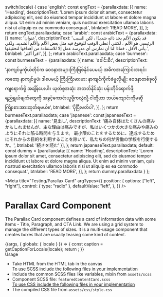 
  switch(locale) {
    case 'english': const engText = {parallaxdata: [{
      name: 'Heading',
      descriptionText: 'Lorem ipsum dolor sit amet, consectetur adipiscing elit, sed do eiusmod tempor incididunt ut labore et dolore magna aliqua. Ut enim ad minim veniam, quis nostrud exercitation ullamco laboris nisi ut aliquip ex ea commodo consequat.',
      btnlabel: 'READ MORE',
    }],
    }; return engText.parallaxdata;
    case 'arabic': const arabicText = {parallaxdata: [{
      name: 'عنوان',
      descriptionText: 'قد يكون الألم بحد ذاته شديدًا ، لكن السبب الرئيسي هو الألم ، لكنني أعطي الوقت للوقوع فيه مثل بعض الألم والألم الشديد. ولكي يأتي الأقل ، فماذا لنا أن نمارس أي مدرسة عمل إلا للاستفادة من أهدافها لتحقيقها.',
      btnlabel: 'اقرأ أكثر',
    }],
    }; return arabicText.parallaxdata;
    case 'burmese': const burmeseText = {parallaxdata: [{
      name: 'ခေါင်းစီး',
      descriptionText: 'နာကျင်မှုကိုယ်တိုင်က ဝေဒနာအများကြီးဖြစ်နိုင်ပေမယ့် အဓိကအကြောင်းအရင်းကတော့ နာကျင်မှုပဲ၊ ဒါပေမယ့် ကြီးကြီးမားမား နာကျင်ကိုက်ခဲမှုလိုမျိုး ဝေဒနာတစ်ခုလို ကျရောက်ဖို့ အချိန်ပေးပါ။ ယုတ်စွအဆုံး အတတ်နိုင်ဆုံး ပန်းတိုင်ရောက်ဖို့ ရည်ရွယ်ချက်တွေကို အခွင့်ကောင်းယူဖို့ကလွဲလို့ ငါတို့ဟာ ဘယ်ကျောင်းကိုမဆို ကြိုးစားအားထုတ်ရမယ်။',
      btnlabel: 'ပိုပြီးဖတ်ပါ',
    }],
    }; return burmeseText.parallaxdata;
    case 'japanese': const japaneseText = {parallaxdata: [{
      name: '見出し',
      descriptionText: '痛み自体はたくさんの痛みかもしれませんが、主な理由は痛みですが、私はいくつかの大きな痛みや痛みのようにそれに陥る時間を与えます。 最小限のことをするために、達成するためにそれからの目的を利用することを除いて、私たちの何が労働の学校を行使するか。',
      btnlabel: '続きを読む'
    }],
    }; return japaneseText.parallaxdata;
    default:
    const dummy =  {parallaxdata: [{
      name: 'Heading',
      descriptionText: 'Lorem ipsum dolor sit amet, consectetur adipiscing elit, sed do eiusmod tempor incididunt ut labore et dolore magna aliqua. Ut enim ad minim veniam, quis nostrud exercitation ullamco laboris nisi ut aliquip ex ea commodo consequat.',
      btnlabel: 'READ MORE',
    }],
    };
    return dummy.parallaxdata
  }
};


<Meta title="Testing/Parallax Card"
  argTypes={{
    position: {
      options: ["left", "right"],
      control: { type: "radio" },
      defaultValue: "left",
    },
  }} />

<style>{`
 .subheading {
    font-weight: 700;
    font-size: 20px;
    color: #031c2d;
    line-height: 24px;
    margin-bottom: 12px;
    margin-top: 15px;
  }
  .subheading2 {
    font-weight: 700;
    font-size: 16px;
    color: #031c2d;
    line-height: 24px;
    margin-bottom: 12px;
    margin-top: 10px;
  }
  .css-1h4ytzj code {
    padding-right: 10px;
    width: 100%;
    font-size: 14px;
    line-height: 16px;
      background: black;
  }
`}</style>

# Parallax Card Component

The Parallax Card component defines a card of information data with some items - Title, Paragraph, and CTA Link. We are using a grid system to manage the different types of sizes. It is a multi-usage component that creates boxes that are usually teasing some kind of content.

<Canvas>
  <Story name="Parallax Card">
    {(args, { globals: { locale } }) => {
      const caption = getCaptionForLocale(locale);
      return <ParallaxCard alt={'feature card'} data={caption} {...args}></ParallaxCard>;
    }}
  </Story>
</Canvas>

<div className="subheading">Usage</div>
<ul>
<li>Take HTML from the HTML tab in the canvas</li>
<u>To use SCSS include the following files in your implementation</u>
<li>Include the common SCSS files like variables, mixin from <code>assets/scss</code></li>
<li>Component SCSS file: <code>featuredContentCard.scss</code></li>
<u>To use CSS include the following files in your implementation</u>
<li>The compiled CSS file from <code>assets/css/style.css</code></li>
</ul>
